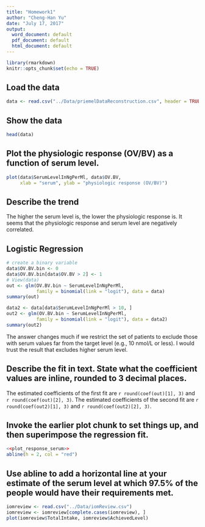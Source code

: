 ```yaml
---
title: "Homework1"
author: "Cheng-Han Yu"
date: "July 17, 2017"
output:
  word_document: default
  pdf_document: default
  html_document: default
---
```


```r
library(rmarkdown)
knitr::opts_chunk$set(echo = TRUE)
```

## Load the data
```r
data <- read.csv("../Data/priemelDataReconstruction.csv", header = TRUE)
```

## Show the data
```r
head(data)
```


## Plot the physiologic response (OV/BV) as a function of serum level.
```r
plot(data$SerumLevelInNgPerMl, data$OV.BV,
     xlab = "serum", ylab = "physiologic response (OV/BV)")
```

## Describe the trend
The higher the serum level is, the lower the physiologic response is. It seems that the physiologic response and serum level are negatively correlated. 

## Logistic Regression
```r
# create a binary variable
data$OV.BV.bin <- 0
data$OV.BV.bin[data$OV.BV > 2] <- 1
# View(data)
out <- glm(OV.BV.bin ~ SerumLevelInNgPerMl, 
           family = binomial(link = "logit"), data = data)
summary(out)

data2 <- data[data$SerumLevelInNgPerMl > 10, ]
out2 <- glm(OV.BV.bin ~ SerumLevelInNgPerMl, 
           family = binomial(link = "logit"), data = data2)
summary(out2)
```

The answer changes much if we restrict the set of patients to exclude those with serum values far from the target level (e.g., 10 nmol/L or less). I would trust the result that excludes higher serum level.

## Describe the fit in text. State what the coefficient values are inline, rounded to 3 decimal places.
The estimated coefficients of the first fit are `r round(coef(out)[1], 3)` and `r round(coef(out)[2], 3)`. The estimated coefficients of the second fit are `r round(coef(out2)[1], 3)` and `r round(coef(out2)[2], 3)`.

## Invoke the earlier plot chunk to set things up, and then superimpose the regression fit. 
```r
<<plot_response_serum>>
abline(h = 2, col = "red")
```

## Use abline to add a horizontal line at your estimate of the serum level at which 97.5% of the people would have their requirements met.


```r
iomreview <- read.csv("../Data/iomReview.csv")
iomreview <- iomreview[complete.cases(iomreview), ]
plot(iomreview$TotalIntake, iomreview$AchievedLevel)
```












